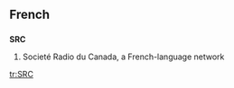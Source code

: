 ==French==

==={{initialism}}===
'''SRC'''
#Societé Radio du Canada, a French-language network

[[tr:SRC]]